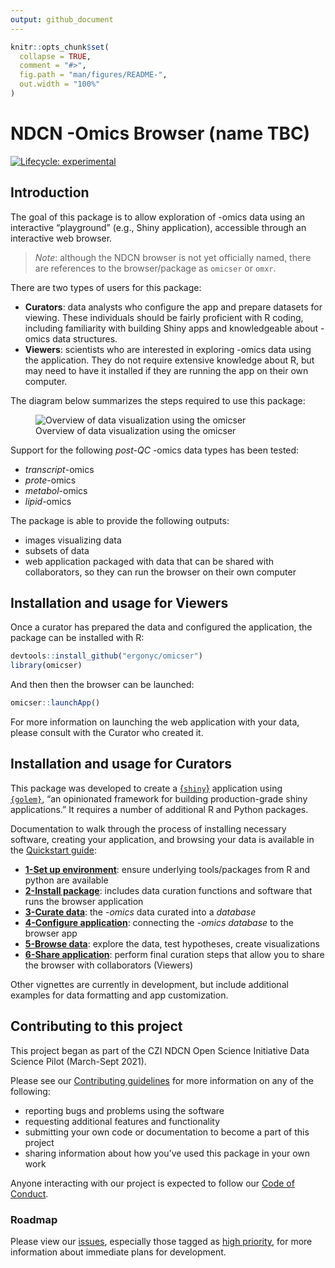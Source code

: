 ```yaml
---
output: github_document
---
```


<!-- README.md is generated from README.Rmd. Please edit that file -->

```r
knitr::opts_chunk$set(
  collapse = TRUE,
  comment = "#>",
  fig.path = "man/figures/README-",
  out.width = "100%"
)
```

# NDCN -Omics Browser (name TBC)

<!-- badges: start -->
[![Lifecycle: experimental](https://img.shields.io/badge/lifecycle-experimental-orange.svg)](https://lifecycle.r-lib.org/articles/stages.html#experimental)
<!-- badges: end -->


## Introduction

The goal of this package is to allow exploration of -omics data using
an interactive "playground" (e.g., Shiny application),
accessible through an interactive web browser.

> *Note*:  although the NDCN browser is not yet officially named, there are references to the browser/package as `omicser` or `omxr`.

There are two types of users for this package:

- **Curators**: data analysts who configure the app and prepare datasets for viewing. These individuals should be fairly proficient with R coding, including familiarity with building Shiny apps and knowledgeable about -omics data structures.
- **Viewers**: scientists who are interested in exploring -omics data using the application. They do not require extensive knowledge about R, but may need to have it installed if they are running the app on their own computer.

The diagram below summarizes the steps required to use this package:

![Overview of data visualization using the omicser](man/figures/README-omicser-overview.png)

Support for the following _post-QC_ -omics data types has been tested:

- _transcript_-omics
- _prote_-omics
- _metabol_-omics
- _lipid_-omics

The package is able to provide the following outputs:

- images visualizing data
- subsets of data
- web application packaged with data that can be shared with collaborators, so they can run the browser on their own computer

## Installation and usage for Viewers

Once a curator has prepared the data and configured the application,
the package can be installed with R:

```r
devtools::install_github("ergonyc/omicser")
library(omicser)
```

And then then the browser can be launched:

```r
omicser::launchApp()
```

For more information on launching the web application with your data,
please consult with the Curator who created it.

## Installation and usage for Curators

This package was developed to create a [{`shiny`}](https://shiny.rstudio.com/) application using  
[`{golem}`](https://github.com/ThinkR-open/golem), "an opinionated framework for building production-grade shiny applications."
It requires a number of additional R and Python packages.

Documentation to walk through the process of installing necessary software, creating your application, and browsing your data is available in the [Quickstart guide](https://ergonyc.github.io/omicser/articles/01_environment_setup.html):

- [**1-Set up environment**](https://ergonyc.github.io/omicser/articles/01_environment_setup.html): ensure underlying tools/packages from R and python are available 
- [**2-Install package**](https://ergonyc.github.io/omicser/articles/02_install.html): includes data curation functions and software that runs the browser application
- [**3-Curate data**](https://ergonyc.github.io/omicser/articles/03_data_curation.html): the _-omics_ data curated into a _database_
- [**4-Configure application**](https://ergonyc.github.io/omicser/articles/04_configuration.html): connecting the _-omics database_ to the browser app
- [**5-Browse data**](https://ergonyc.github.io/omicser/articles/05_browsing.html): explore the data, test hypotheses, create visualizations
- [**6-Share application**](https://ergonyc.github.io/omicser/articles/06_sharing.html): perform final curation steps that allow you to share the browser with collaborators (Viewers)

Other vignettes are currently in development,
but include additional examples for data formatting and app customization.

## Contributing to this project

This project began as part of the CZI NDCN Open Science Initiative Data Science Pilot (March-Sept 2021).

Please see our [Contributing guidelines](CONTRIBUTING.md)
for more information on any of the following:

- reporting bugs and problems using the software
- requesting additional features and functionality
- submitting your own code or documentation to become a part of this project
- sharing information about how you've used this package in your own work

Anyone interacting with our project is expected to follow our [Code of Conduct](CODE_OF_CONDUCT.md).

### Roadmap

Please view our [issues](https://github.com/ergonyc/omicser/issues),
especially those tagged as [high priority](https://github.com/ergonyc/omicser/issues?q=is%3Aopen+is%3Aissue+label%3A%22high+priority%22),
for more information about immediate plans for development.
